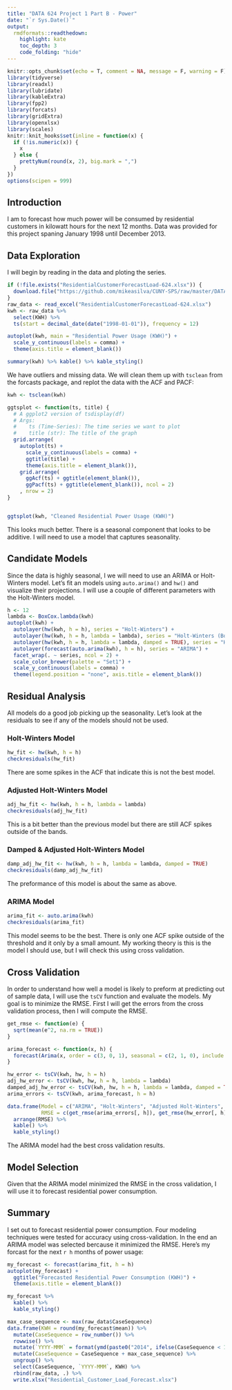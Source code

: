 ```yaml
---
title: "DATA 624 Project 1 Part B - Power"
date: "`r Sys.Date()`"
output:
  rmdformats::readthedown:
    highlight: kate
    toc_depth: 3
    code_folding: "hide"
---
```



```r
knitr::opts_chunk$set(echo = T, comment = NA, message = F, warning = F)
library(tidyverse)
library(readxl)
library(lubridate)
library(kableExtra)
library(fpp2)
library(forcats)
library(gridExtra)
library(openxlsx)
library(scales)
knitr::knit_hooks$set(inline = function(x) {
  if (!is.numeric(x)) {
    x
  } else {
    prettyNum(round(x, 2), big.mark = ",")
  }
})
options(scipen = 999)
```

## Introduction

I am to forecast how much power will be consumed by residential customers in kilowatt hours for the next 12 months.  Data was provided for this project spaning January 1998 until December 2013.  

## Data Exploration

I will begin by reading in the data and ploting the series.

```r
if (!file.exists("ResidentialCustomerForecastLoad-624.xlsx")) {
  download.file("https://github.com/mikeasilva/CUNY-SPS/raw/master/DATA624/ResidentialCustomerForecastLoad-624.xlsx", "ResidentialCustomerForecastLoad-624.xlsx")
}
raw_data <- read_excel("ResidentialCustomerForecastLoad-624.xlsx")
kwh <- raw_data %>%
  select(KWH) %>%
  ts(start = decimal_date(date("1998-01-01")), frequency = 12)

autoplot(kwh, main = "Residential Power Usage (KWH)") +
  scale_y_continuous(labels = comma) +
  theme(axis.title = element_blank())
```

```r
summary(kwh) %>% kable() %>% kable_styling()
```

We have outliers and missing data.  We will clean them up with `tsclean` from the forcasts package, and replot the data with the ACF and PACF:

```r
kwh <- tsclean(kwh)

ggtsplot <- function(ts, title) {
  # A ggplot2 version of tsdisplay(df)
  # Args:
  #    ts (Time-Series): The time series we want to plot
  #    title (str): The title of the graph
  grid.arrange(
    autoplot(ts) +
      scale_y_continuous(labels = comma) +
      ggtitle(title) +
      theme(axis.title = element_blank()),
    grid.arrange(
      ggAcf(ts) + ggtitle(element_blank()),
      ggPacf(ts) + ggtitle(element_blank()), ncol = 2)
    , nrow = 2)
}


ggtsplot(kwh, "Cleaned Residential Power Usage (KWH)")
```

This looks much better.  There is a seasonal component that looks to be additive.  I will need to use a model that captures seasonality.

## Candidate Models

Since the data is highly seasonal, I we will need to use an ARIMA or Holt-Winters model.  Let's fit an models using `auto.arima()` and `hw()` and visualize their projections.  I will use a couple of different parameters with the Holt-Winters model.

```r
h <- 12
lambda <- BoxCox.lambda(kwh)
autoplot(kwh) +
  autolayer(hw(kwh, h = h), series = "Holt-Winters") +
  autolayer(hw(kwh, h = h, lambda = lambda), series = "Holt-Winters (Box-Cox Adjusted)") +
  autolayer(hw(kwh, h = h, lambda = lambda, damped = TRUE), series = "Holt-Winters (Damped & Box-Cox Adjusted)") +
  autolayer(forecast(auto.arima(kwh), h = h), series = "ARIMA") +
  facet_wrap(. ~ series, ncol = 2) +
  scale_color_brewer(palette = "Set1") +
  scale_y_continuous(labels = comma) +
  theme(legend.position = "none", axis.title = element_blank())
```

## Residual Analysis

All models do a good job picking up the seasonality.  Let's look at the residuals to see if any of the models should not be used.

### Holt-Winters Model

```r
hw_fit <- hw(kwh, h = h)
checkresiduals(hw_fit)
```

There are some spikes in the ACF that indicate this is not the best model.

### Adjusted Holt-Winters Model

```r
adj_hw_fit <- hw(kwh, h = h, lambda = lambda)
checkresiduals(adj_hw_fit)
```

This is a bit better than the previous model but there are still ACF spikes outside of the bands.

### Damped & Adjusted Holt-Winters Model

```r
damp_adj_hw_fit <- hw(kwh, h = h, lambda = lambda, damped = TRUE)
checkresiduals(damp_adj_hw_fit)
```

The preformance of this model is about the same as above.

### ARIMA Model

```r
arima_fit <- auto.arima(kwh)
checkresiduals(arima_fit)
```

This model seems to be the best.  There is only one ACF spike outside of the threshold and it only by a small amount.  My working theory is this is the model I should use, but I will check this using cross validation.

## Cross Validation

In order to understand how well a model is likely to preform at predicting out of sample data, I will use the `tsCV` function and evaluate the models.  My goal is to minimize the RMSE.  First I will get the errors from the cross validation process, then I will compute the RMSE.

```r
get_rmse <- function(e) {
  sqrt(mean(e^2, na.rm = TRUE))
}

arima_forecast <- function(x, h) {
  forecast(Arima(x, order = c(3, 0, 1), seasonal = c(2, 1, 0), include.drift = TRUE), h = h)
}

hw_error <- tsCV(kwh, hw, h = h)
adj_hw_error <- tsCV(kwh, hw, h = h, lambda = lambda)
damped_adj_hw_error <- tsCV(kwh, hw, h = h, lambda = lambda, damped = TRUE)
arima_errors <- tsCV(kwh, arima_forecast, h = h)

data.frame(Model = c("ARIMA", "Holt-Winters", "Adjusted Holt-Winters", "Damped & Adjusted Holt-Winters"),
           RMSE = c(get_rmse(arima_errors[, h]), get_rmse(hw_error[, h]), get_rmse(adj_hw_error[, h]), get_rmse(damped_adj_hw_error[, h]))) %>%
  arrange(RMSE) %>%
  kable() %>%
  kable_styling()
```

The ARIMA model had the best cross validation results.  

## Model Selection

Given that the ARIMA model minimized the RMSE in the cross validation, I will use it to forecast residential power consumption.

## Summary

I set out to forecast residential power consumption.  Four modeling techniques were tested for accuracy using cross-validation.  In the end an ARIMA model was selected bercause it minimized the RMSE.  Here's my forcast for the next `r h` months of power usage:

```r
my_forecast <- forecast(arima_fit, h = h)
autoplot(my_forecast) +
  ggtitle("Forecasted Residential Power Consumption (KWH)") +
  theme(axis.title = element_blank())

my_forecast %>%
  kable() %>%
  kable_styling()
```

```r
max_case_sequence <- max(raw_data$CaseSequence)
data.frame(KWH = round(my_forecast$mean)) %>%
  mutate(CaseSequence = row_number()) %>%
  rowwise() %>%
  mutate(`YYYY-MMM` = format(ymd(paste0("2014", ifelse(CaseSequence < 10, paste0("0", CaseSequence), CaseSequence), "01")), "%Y-%b")) %>%
  mutate(CaseSequence = CaseSequence + max_case_sequence) %>%
  ungroup() %>%
  select(CaseSequence, `YYYY-MMM`, KWH) %>%
  rbind(raw_data, .) %>%
  write.xlsx("Residential_Customer_Load_Forecast.xlsx")
```

